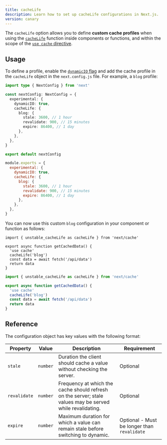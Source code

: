 ```yaml
---
title: cacheLife
description: Learn how to set up cacheLife configurations in Next.js.
version: canary
---
```


The `cacheLife` option allows you to define **custom cache profiles** when using the [`cacheLife`](/docs/app/api-reference/functions/cacheLife) function inside components or functions, and within the scope of the [`use cache` directive](/docs/app/api-reference/directives/use-cache).

## Usage

To define a profile, enable the [`dynamicIO` flag](/docs/app/api-reference/next-config-js/dynamicIO) and add the cache profile in the `cacheLife` object in the `next.config.js` file. For example, a `blog` profile:

```ts filename="next.config.ts" switcher
import type { NextConfig } from 'next'

const nextConfig: NextConfig = {
  experimental: {
    dynamicIO: true,
    cacheLife: {
      blog: {
        stale: 3600, // 1 hour
        revalidate: 900, // 15 minutes
        expire: 86400, // 1 day
      },
    },
  },
}

export default nextConfig
```

```js filename="next.config.js" switcher
module.exports = {
  experimental: {
    dynamicIO: true,
    cacheLife: {
      blog: {
        stale: 3600, // 1 hour
        revalidate: 900, // 15 minutes
        expire: 86400, // 1 day
      },
    },
  },
}
```

You can now use this custom `blog` configuration in your component or function as follows:

```tsx filename="app/actions.ts" highlight={4,5} switcher
import { unstable_cacheLife as cacheLife } from 'next/cache'

export async function getCachedData() {
  'use cache'
  cacheLife('blog')
  const data = await fetch('/api/data')
  return data
}
```

```jsx filename="app/actions.js" highlight={4,5} switcher
import { unstable_cacheLife as cacheLife } from 'next/cache'

export async function getCachedData() {
  'use cache'
  cacheLife('blog')
  const data = await fetch('/api/data')
  return data
}
```

## Reference

The configuration object has key values with the following format:

| **Property** | **Value** | **Description**                                                                                           | **Requirement**                             |
| ------------ | --------- | --------------------------------------------------------------------------------------------------------- | ------------------------------------------- |
| `stale`      | `number`  | Duration the client should cache a value without checking the server.                                     | Optional                                    |
| `revalidate` | `number`  | Frequency at which the cache should refresh on the server; stale values may be served while revalidating. | Optional                                    |
| `expire`     | `number`  | Maximum duration for which a value can remain stale before switching to dynamic.                          | Optional - Must be longer than `revalidate` |

